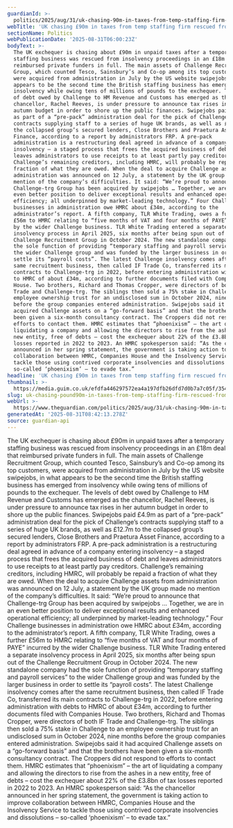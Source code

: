 ```yaml
---
guardianId: >-
  politics/2025/aug/31/uk-chasing-90m-in-taxes-from-temp-staffing-firm-rescued-from-insolvency
webTitle: 'UK chasing £90m in taxes from temp staffing firm rescued from insolvency '
sectionName: Politics
webPublicationDate: '2025-08-31T06:00:23Z'
bodyText: >-
  The UK exchequer is chasing about £90m in unpaid taxes after a temporary
  staffing business was rescued from insolvency proceedings in an £18m deal that
  reimbursed private funders in full. The main assets of Challenge Recruitment
  Group, which counted Tesco, Sainsbury’s and Co-op among its top customers,
  were acquired from administration in July by the US website swipejobs, in what
  appears to be the second time the British staffing business has emerged from
  insolvency while owing tens of millions of pounds to the exchequer. The levels
  of debt owed by Challenge to HM Revenue and Customs has emerged as the
  chancellor, Rachel Reeves, is under pressure to announce tax rises in her
  autumn budget in order to shore up the public finances. Swipejobs paid £4.9m
  as part of a “pre-pack” administration deal for the pick of Challenge’s
  contracts supplying staff to a series of huge UK brands, as well as £12.7m to
  the collapsed group’s secured lenders, Close Brothers and Praetura Asset
  Finance, according to a report by administrators FRP. A pre-pack
  administration is a restructuring deal agreed in advance of a company entering
  insolvency – a staged process that frees the acquired business of debt and
  leaves administrators to use receipts to at least partly pay creditors.
  Challenge’s remaining creditors, including HMRC, will probably be repaid a
  fraction of what they are owed. When the deal to acquire Challenge assets from
  administration was announced on 12 July, a statement by the UK group made no
  mention of the company’s difficulties. It said: “We’re proud to announce that
  Challenge-trg Group has been acquired by swipejobs … Together, we are in an
  even better position to deliver exceptional results and enhanced operational
  efficiency; all underpinned by market-leading technology.” Four Challenge
  businesses in administration owe HMRC about £34m, according to the
  administrator’s report. A fifth company, TLR White Trading, owes a further
  £56m to HMRC relating to “five months of VAT and four months of PAYE” incurred
  by the wider Challenge business. TLR White Trading entered a separate
  insolvency process in April 2025, six months after being spun out of the
  Challenge Recruitment Group in October 2024. The new standalone company had
  the sole function of providing “temporary staffing and payroll services” to
  the wider Challenge group and was funded by the larger business in order to
  settle its “payroll costs”. The latest Challenge insolvency comes after the
  same recruitment business, then called IF Trade Co, transferred its main
  contracts to Challenge-trg in 2022, before entering administration with debts
  to HMRC of about £34m, according to further documents filed with Companies
  House. Two brothers, Richard and Thomas Cropper, were directors of both IF
  Trade and Challenge-trg. The siblings then sold a 75% stake in Challenge to an
  employee ownership trust for an undisclosed sum in October 2024, nine months
  before the group companies entered administration. Swipejobs said it had
  acquired Challenge assets on a “go-forward basis” and that the brothers have
  been given a six-month consultancy contract. The Croppers did not respond to
  efforts to contact them. HMRC estimates that “phoenixism” – the art of
  liquidating a company and allowing the directors to rise from the ashes in a
  new entity, free of debts – cost the exchequer about 22% of the £3.8bn of tax
  losses reported in 2022 to 2023. An HMRC spokesperson said: “As the chancellor
  announced in her spring statement, the government is taking action to improve
  collaboration between HMRC, Companies House and the Insolvency Service to
  tackle those using contrived corporate insolvencies and dissolutions –
  so-called ‘phoenixism’ – to evade tax.”
headline: 'UK chasing £90m in taxes from temp staffing firm rescued from insolvency '
thumbnail: >-
  https://media.guim.co.uk/efdfa446297572ea4a197dfb26dfd7d0b7a7c05f/354_0_4292_3434/500.jpg
slug: uk-chasing-pound90m-in-taxes-from-temp-staffing-firm-rescued-from-insolvency
webUrl: >-
  https://www.theguardian.com/politics/2025/aug/31/uk-chasing-90m-in-taxes-from-temp-staffing-firm-rescued-from-insolvency
generatedAt: '2025-08-31T08:42:13.278Z'
source: guardian-api
---
```

The UK exchequer is chasing about £90m in unpaid taxes after a temporary staffing business was rescued from insolvency proceedings in an £18m deal that reimbursed private funders in full. The main assets of Challenge Recruitment Group, which counted Tesco, Sainsbury’s and Co-op among its top customers, were acquired from administration in July by the US website swipejobs, in what appears to be the second time the British staffing business has emerged from insolvency while owing tens of millions of pounds to the exchequer. The levels of debt owed by Challenge to HM Revenue and Customs has emerged as the chancellor, Rachel Reeves, is under pressure to announce tax rises in her autumn budget in order to shore up the public finances. Swipejobs paid £4.9m as part of a “pre-pack” administration deal for the pick of Challenge’s contracts supplying staff to a series of huge UK brands, as well as £12.7m to the collapsed group’s secured lenders, Close Brothers and Praetura Asset Finance, according to a report by administrators FRP. A pre-pack administration is a restructuring deal agreed in advance of a company entering insolvency – a staged process that frees the acquired business of debt and leaves administrators to use receipts to at least partly pay creditors. Challenge’s remaining creditors, including HMRC, will probably be repaid a fraction of what they are owed. When the deal to acquire Challenge assets from administration was announced on 12 July, a statement by the UK group made no mention of the company’s difficulties. It said: “We’re proud to announce that Challenge-trg Group has been acquired by swipejobs … Together, we are in an even better position to deliver exceptional results and enhanced operational efficiency; all underpinned by market-leading technology.” Four Challenge businesses in administration owe HMRC about £34m, according to the administrator’s report. A fifth company, TLR White Trading, owes a further £56m to HMRC relating to “five months of VAT and four months of PAYE” incurred by the wider Challenge business. TLR White Trading entered a separate insolvency process in April 2025, six months after being spun out of the Challenge Recruitment Group in October 2024. The new standalone company had the sole function of providing “temporary staffing and payroll services” to the wider Challenge group and was funded by the larger business in order to settle its “payroll costs”. The latest Challenge insolvency comes after the same recruitment business, then called IF Trade Co, transferred its main contracts to Challenge-trg in 2022, before entering administration with debts to HMRC of about £34m, according to further documents filed with Companies House. Two brothers, Richard and Thomas Cropper, were directors of both IF Trade and Challenge-trg. The siblings then sold a 75% stake in Challenge to an employee ownership trust for an undisclosed sum in October 2024, nine months before the group companies entered administration. Swipejobs said it had acquired Challenge assets on a “go-forward basis” and that the brothers have been given a six-month consultancy contract. The Croppers did not respond to efforts to contact them. HMRC estimates that “phoenixism” – the art of liquidating a company and allowing the directors to rise from the ashes in a new entity, free of debts – cost the exchequer about 22% of the £3.8bn of tax losses reported in 2022 to 2023. An HMRC spokesperson said: “As the chancellor announced in her spring statement, the government is taking action to improve collaboration between HMRC, Companies House and the Insolvency Service to tackle those using contrived corporate insolvencies and dissolutions – so-called ‘phoenixism’ – to evade tax.”
